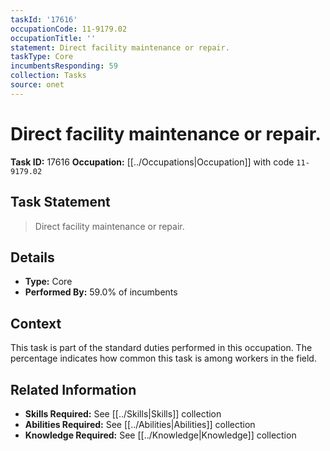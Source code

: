 ```yaml
---
taskId: '17616'
occupationCode: 11-9179.02
occupationTitle: ''
statement: Direct facility maintenance or repair.
taskType: Core
incumbentsResponding: 59
collection: Tasks
source: onet
---
```

# Direct facility maintenance or repair.

**Task ID:** 17616
**Occupation:** [[../Occupations|Occupation]] with code `11-9179.02`

## Task Statement

> Direct facility maintenance or repair.

## Details

- **Type:** Core
- **Performed By:** 59.0% of incumbents

## Context

This task is part of the standard duties performed in this occupation. The percentage indicates how common this task is among workers in the field.

## Related Information

- **Skills Required:** See [[../Skills|Skills]] collection
- **Abilities Required:** See [[../Abilities|Abilities]] collection
- **Knowledge Required:** See [[../Knowledge|Knowledge]] collection
